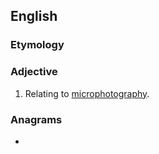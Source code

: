 ==English==

===Etymology===
{{prefix|en|micro|photographic}}

===Adjective===
{{en-adj|-}}

# Relating to [[microphotography]].

===Anagrams===
* {{anagrams|en|a=accghhiimooopprrt|photomicrographic}}